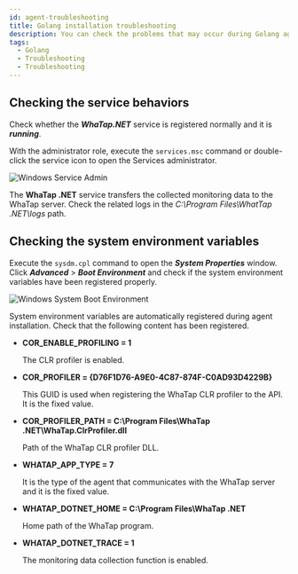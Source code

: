 ```yaml
---
id: agent-troubleshooting
title: Golang installation troubleshooting
description: You can check the problems that may occur during Golang agent installation.
tags:
  - Golang
  - Troubleshooting
  - Troubleshooting
---
```


## Checking the service behaviors

Check whether the **_WhaTap.NET_** service is registered normally and it is **_running_**.

With the administrator role, execute the `services.msc` command or double-click the service icon to open the Services administrator.

![Windows Service Admin](https://img.whatap.io/media/agent_dotnet/install/whatap-windows-service.png)

The **WhaTap .NET** service transfers the collected monitoring data to the WhaTap server. Check the related logs in the _C:\\Program Files\\WhatTap .NET\\logs_ path.

## Checking the system environment variables

Execute the `sysdm.cpl` command to open the **_System Properties_** window. Click **_Advanced_** > **_Boot Environment_** and check if the system environment variables have been registered properly.

![Windows System Boot Environment](https://img.whatap.io/media/agent_dotnet/install/system_properties.png)

System environment variables are automatically registered during agent installation. Check that the following content has been registered.

-   **COR_ENABLE_PROFILING = 1**

    The CLR profiler is enabled.

-   **COR_PROFILER = {D76F1D76-A9E0-4C87-874F-C0AD93D4229B}**

    This GUID is used when registering the WhaTap CLR profiler to the API. It is the fixed value.

-   **COR_PROFILER_PATH = C:\\Program Files\\WhaTap .NET\\WhaTap.ClrProfiler.dll**

    Path of the WhaTap CLR profiler DLL.

-   **WHATAP_APP_TYPE = 7**

    It is the type of the agent that communicates with the WhaTap server and it is the fixed value.

-   **WHATAP_DOTNET_HOME = C:\\Program Files\\WhaTap .NET**

    Home path of the WhaTap program.

-   **WHATAP_DOTNET_TRACE = 1**

    The monitoring data collection function is enabled.

